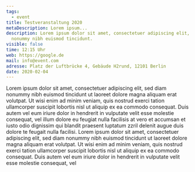 ```yaml
---
tags:
  - event
title: Testveranstaltung 2020
metaDescription: Lorem ipsum...
description: Lorem ipsum dolor sit amet, consectetuer adipiscing elit, sed diam
  nonummy nibh euismod tincidunt.
visible: false
time: 12:15 Uhr
web: https://google.de
mail: info@event.com
adresse: Platz der Luftbrücke 4, Gebäude H2rund, 12101 Berlin
date: 2020-02-04
---
```


Lorem ipsum dolor sit amet, consectetuer adipiscing elit, sed diam nonummy nibh euismod tincidunt ut laoreet dolore magna aliquam erat volutpat. Ut wisi enim ad minim veniam, quis nostrud exerci tation ullamcorper suscipit lobortis nisl ut aliquip ex ea commodo consequat. Duis autem vel eum iriure dolor in hendrerit in vulputate velit esse molestie consequat, vel illum dolore eu feugiat nulla facilisis at vero et accumsan et iusto odio dignissim qui blandit praesent luptatum zzril delenit augue duis dolore te feugait nulla facilisi. Lorem ipsum dolor sit amet, consectetuer adipiscing elit, sed diam nonummy nibh euismod tincidunt ut laoreet dolore magna aliquam erat volutpat. Ut wisi enim ad minim veniam, quis nostrud exerci tation ullamcorper suscipit lobortis nisl ut aliquip ex ea commodo consequat. Duis autem vel eum iriure dolor in hendrerit in vulputate velit esse molestie consequat, vel
